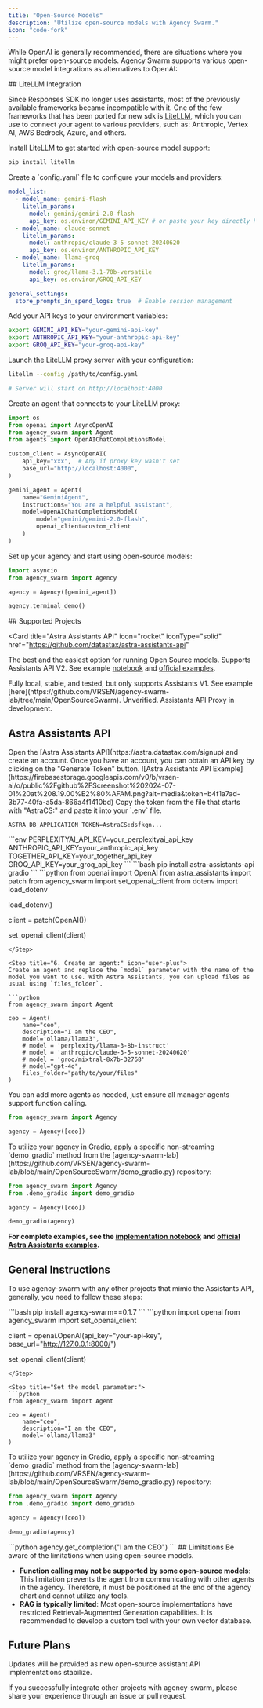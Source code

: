 ```yaml
---
title: "Open-Source Models"
description: "Utilize open-source models with Agency Swarm."
icon: "code-fork"
---
```


While OpenAI is generally recommended, there are situations where you might prefer open-source models. Agency Swarm supports various open-source model integrations as alternatives to OpenAI:

<Tabs>
<Tab title="v1.x (Latest)">
## LiteLLM Integration

Since Responses SDK no longer uses assistants, most of the previously available frameworks became incompatible with it. One of the few frameworks that has been ported for new sdk is [LiteLLM](https://docs.litellm.ai/docs/response_api), which you can use to connect your agent to various providers, such as: Anthropic, Vertex AI, AWS Bedrock, Azure, and others.

<Steps>

<Step title="Install LiteLLM">
Install LiteLLM to get started with open-source model support:

```bash
pip install litellm
```
</Step>

<Step title="Create LiteLLM Configuration">
Create a `config.yaml` file to configure your models and providers:

```yaml
model_list:
  - model_name: gemini-flash
    litellm_params:
      model: gemini/gemini-2.0-flash
      api_key: os.environ/GEMINI_API_KEY # or paste your key directly here
  - model_name: claude-sonnet
    litellm_params:
      model: anthropic/claude-3-5-sonnet-20240620
      api_key: os.environ/ANTHROPIC_API_KEY
  - model_name: llama-groq
    litellm_params:
      model: groq/llama-3.1-70b-versatile
      api_key: os.environ/GROQ_API_KEY

general_settings:
  store_prompts_in_spend_logs: true  # Enable session management
```
</Step>

<Step title="Set Environment Variables">
Add your API keys to your environment variables:

```bash
export GEMINI_API_KEY="your-gemini-api-key"
export ANTHROPIC_API_KEY="your-anthropic-api-key"
export GROQ_API_KEY="your-groq-api-key"
```
</Step>

<Step title="Start LiteLLM Proxy Server">
Launch the LiteLLM proxy server with your configuration:

```bash
litellm --config /path/to/config.yaml

# Server will start on http://localhost:4000
```
</Step>

<Step title="Configure Agency Swarm Agent">
Create an agent that connects to your LiteLLM proxy:

```python
import os
from openai import AsyncOpenAI
from agency_swarm import Agent
from agents import OpenAIChatCompletionsModel

custom_client = AsyncOpenAI(
    api_key="xxx",  # Any if proxy key wasn't set
    base_url="http://localhost:4000",
)

gemini_agent = Agent(
    name="GeminiAgent",
    instructions="You are a helpful assistant",
    model=OpenAIChatCompletionsModel(
        model="gemini/gemini-2.0-flash",
        openai_client=custom_client
    )
)
```
</Step>

<Step title="Create and Run Agency">
Set up your agency and start using open-source models:

```python
import asyncio
from agency_swarm import Agency

agency = Agency([gemini_agent])

agency.terminal_demo()
```
</Step>

</Steps>

</Tab>

<Tab title="v0.x (Production)">
## Supported Projects

<CardGroup>

<Card
  title="Astra Assistants API"
  icon="rocket"
  iconType="solid"
  href="https://github.com/datastax/astra-assistants-api"
>
  The best and the easiest option for running Open Source models. Supports Assistants API V2. See example
  [notebook](https://github.com/VRSEN/agency-swarm/blob/main/notebooks/os_models_with_astra_assistants_api.ipynb) and [official examples](https://github.com/datastax/astra-assistants-api/tree/main/examples/python/agency-swarm).
</Card>

<Card title="Open Assistant API" icon="users" iconType="solid" href="https://github.com/MLT-OSS/open-assistant-api">
  Fully local, stable, and tested, but only supports Assistants V1. See example
  [here](https://github.com/VRSEN/agency-swarm-lab/tree/main/OpenSourceSwarm).
</Card>

<Card title="OpenOpenAI" icon="code" iconType="solid" href="https://github.com/transitive-bullshit/OpenOpenAI">
  Unverified.
</Card>

<Card title="LiteLLM" icon="code" iconType="solid" href="https://github.com/BerriAI/litellm/issues/2842">
  Assistants API Proxy in development.
</Card>

</CardGroup>

## Astra Assistants API

<Steps>

<Step title="1. Create an account on Astra Assistants API and obtain an API key." icon="user">
  Open the [Astra Assistants API](https://astra.datastax.com/signup) and create an account. Once you have an account,
  you can obtain an API key by clicking on the "Generate Token" button. ![Astra Assistants API
  Example](https://firebasestorage.googleapis.com/v0/b/vrsen-ai/o/public%2Fgithub%2FScreenshot%202024-07-01%20at%208.19.00%E2%80%AFAM.png?alt=media&token=b4f1a7ad-3b77-40fa-a5da-866a4f1410bd)
</Step>

<Step title="2. Add Astra DB Token to your .env file:" icon="file">
Copy the token from the file that starts with "AstraCS:" and paste it into your `.env` file.

```env
ASTRA_DB_APPLICATION_TOKEN=AstraCS:dsfkgn...
```

</Step>

<Step title="3. Add other model provider API keys to .env as well:" icon="key">
```env
PERPLEXITYAI_API_KEY=your_perplexityai_api_key
ANTHROPIC_API_KEY=your_anthropic_api_key
TOGETHER_API_KEY=your_together_api_key
GROQ_API_KEY=your_groq_api_key
```
</Step>

<Step title="4. Install the Astra Assistants API and Gradio:" icon="download">
```bash
pip install astra-assistants-api gradio
```
</Step>

<Step title="5. Patch the OpenAI client:" icon="code">
```python
from openai import OpenAI
from astra_assistants import patch
from agency_swarm import set_openai_client
from dotenv import load_dotenv

load_dotenv()

client = patch(OpenAI())

set_openai_client(client)
```
</Step>

<Step title="6. Create an agent:" icon="user-plus">
Create an agent and replace the `model` parameter with the name of the model you want to use. With Astra Assistants, you can upload files as usual using `files_folder`.

```python
from agency_swarm import Agent

ceo = Agent(
    name="ceo",
    description="I am the CEO",
    model='ollama/llama3',
    # model = 'perplexity/llama-3-8b-instruct'
    # model = 'anthropic/claude-3-5-sonnet-20240620'
    # model = 'groq/mixtral-8x7b-32768'
    # model="gpt-4o",
    files_folder="path/to/your/files"
)
```

</Step>

<Step title="7. Create an agency:" icon="people-arrows">
You can add more agents as needed, just ensure all manager agents support function calling.

```python
from agency_swarm import Agency

agency = Agency([ceo])
```

</Step>

<Step title="8. Start Gradio:" icon="play">
To utilize your agency in Gradio, apply a specific non-streaming `demo_gradio` method from the [agency-swarm-lab](https://github.com/VRSEN/agency-swarm-lab/blob/main/OpenSourceSwarm/demo_gradio.py) repository:

```python
from agency_swarm import Agency
from .demo_gradio import demo_gradio

agency = Agency([ceo])

demo_gradio(agency)
```

</Step>

</Steps>

**For complete examples, see the [implementation notebook](https://github.com/VRSEN/agency-swarm/blob/main/notebooks/os_models_with_astra_assistants_api.ipynb) and [official Astra Assistants examples](https://github.com/datastax/astra-assistants-api/tree/main/examples/python/agency-swarm).**

## General Instructions

To use agency-swarm with any other projects that mimic the Assistants API, generally, you need to follow these steps:

<Steps>

<Step title="Install the previous version of agency-swarm as most projects are not yet compatible with streaming and Assistants V2:">
```bash
pip install agency-swarm==0.1.7
```
</Step>

<Step title="Switch out the OpenAI client:">
```python
import openai
from agency_swarm import set_openai_client

client = openai.OpenAI(api_key="your-api-key", base_url="http://127.0.0.1:8000/")

set_openai_client(client)
```
</Step>

<Step title="Set the model parameter:">
```python
from agency_swarm import Agent

ceo = Agent(
    name="ceo",
    description="I am the CEO",
    model='ollama/llama3'
)
```

</Step>

<Step title="Start Gradio:">
To utilize your agency in Gradio, apply a specific non-streaming `demo_gradio` method from the [agency-swarm-lab](https://github.com/VRSEN/agency-swarm-lab/blob/main/OpenSourceSwarm/demo_gradio.py) repository:

```python
from agency_swarm import Agency
from .demo_gradio import demo_gradio

agency = Agency([ceo])

demo_gradio(agency)
```

</Step>

<Step title="For backend integrations, simply use:">
```python
agency.get_completion("I am the CEO")
```
</Step>

</Steps>
</Tab>
</Tabs>
## Limitations

<Warning>
Be aware of the limitations when using open-source models.
</Warning>

- **Function calling may not be supported by some open-source models**: This limitation prevents the agent from communicating with other agents in the agency. Therefore, it must be positioned at the end of the agency chart and cannot utilize any tools.
- **RAG is typically limited**: Most open-source implementations have restricted Retrieval-Augmented Generation capabilities. It is recommended to develop a custom tool with your own vector database.

## Future Plans

Updates will be provided as new open-source assistant API implementations stabilize.

If you successfully integrate other projects with agency-swarm, please share your experience through an issue or pull request.
